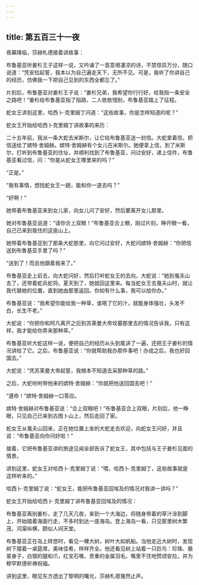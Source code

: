 ```yaml
---
---
---
```

title: 第五百三十一夜
---






夜幕降临，莎赫札德接着讲故事：





布鲁基亚听姜杉王子这样一说，又吟诵了一首意境凄凉的诗，不禁惊异万分，随口说道：“凭安拉起誓，我本以为自己遍走天下，无所不见。可是，我听了你讲自己的经历，仿佛我一下把自己见到的东西全都忘了。”

片刻后，布鲁基亚对姜杉王子说：“姜杉兄弟，我希望你行行好，给我指一条安全之路吧！”姜杉给布鲁基亚指了指路，二人依依惜别，布鲁基亚踏上了征程。





蛇女王讲到这里，哈西卜·克里姆丁问道：“这些故事，你是怎样知道的呢？”

蛇女王开始给哈西卜克里姆丁讲故事的来历：

二十五年前，我派一条大蛇去米斯尔，让它给布鲁基亚送一封信。大蛇拿着信，把信送给了嫔特·舍姆赫。嫔特·舍姆赫有个女儿在米斯尔。她便拿上信，到了米斯尔，打听到布鲁基亚的住址，并顺利找到了布鲁基亚，问过安好，递上信件，布鲁基亚看过信，问：“你是从蛇女王哪里来的吗？”

“正是。”

“我有事情，想找蛇女王一趟，能和你一道去吗？”

“好啊！”

她带着布鲁基亚来到女儿家，向女儿问了安好，然后要离开女儿那里。

她对布鲁基亚说道：“请你合上双眼！”布鲁基亚合上眼，刚过片刻，睁开眼一看，自己已来到我住的这座山上。

她带着布鲁基亚到了那条大蛇那里，向它问过安好，大蛇问嫔特·舍姆赫：“你把信送到布鲁基亚手里了吗？”

“送到了！而且他跟着我来了。”

布鲁基亚走上前去，向大蛇问好，然后打听蛇女王的去向，大蛇说：“她到戛夫山去了，还带着蛇兵蛇将。夏天到了，她就回这里来。每当蛇女王去戛夫山时，就让我代替她的位置，直到她由那里返回。你如有什么事，我可以给你办。”

布鲁基亚说：“我希望你能给我一种草，谁喝了它的汁，就能身体强壮，头发不白，长生不老。”

大蛇说：“你把你和阿凡离开之后到苏莱曼大帝坟墓那里去的情况告诉我，只有这样，我才能给你弄来那种草。”

布鲁基亚听大蛇这样一说，便把自己的经历从头到尾讲了一遍，还把王子姜杉的情况讲给了它。之后，布鲁基亚说：“你就帮助我办那件事吧！办成之后，我也好回国去。”

大蛇说：“凭苏莱曼大帝起誓，我根本不知道去采那种草的路。”

之后，大蛇吩咐带他来的嫔特·舍姆赫：“你就把他送回国去吧！”

“遵命！”嫔特·舍姆赫一口答应。

嫔特·舍姆赫对布鲁基亚说：“合上双眼吧！”布鲁基亚合上双眼，片刻后，他一睁眼，只见自己已来到古图卜山上，然后走回了家。

蛇女王从戛夫山回来，正在她位置上坐的大蛇走去欢迎，向蛇女王问好，并且说：“布鲁基亚向你问好啦！”

接着，它把布鲁基亚讲的旅途见闻全部告诉了蛇女王，其中包括与王子姜杉见面的情景。





讲到这里，蛇女王对哈西卜·克里姆丁说：“喂，哈西卜·克里姆丁，这些故事就是这样听来的。”

哈西卜·克里姆丁说：“蛇女王，能把布鲁基亚回埃及的情况对我讲一讲吗？”

蛇女王开始给哈西卜·克里姆丁讲布鲁基亚回埃及的情况：

布鲁基亚离别姜杉，走了几天几夜，来到一个大海边，将随身带着的草汁涂到脚上，开始踏着海面行走，不多时到达一座海岛。登上海岛一看，只见那里树木繁茂，河渠纵横，颇似人间天堂。

布鲁基亚正在岛上转悠时，看见一棵大树，树叶大如帆船。当他走近大树时，发现树下摆着一桌筵席，美味佳肴，样样齐全。他还看见树上站着一只巨鸟：珍珠、翡翠身子，白银的腿和爪，红宝石嘴，贵重的金属羽毛。嘴里不住地赞颂安拉，并为穆罕默德祈祷祝福。





讲到这里，眼见东方透出了黎明的曙光，莎赫札德戛然止声。